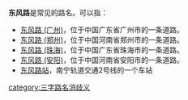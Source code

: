 '''东风路'''是常见的路名。可以指：

* [[东风路_(广州)|东风路 (广州)]]，位于中国广东省广州市的一条道路。
* [[东风路_(郑州)|东风路 (郑州)]]，位于中国河南省郑州市的一条道路。
* [[东风路_(珠海)|东风路 (珠海)]]，位于中国广东省珠海市的一条道路。
* [[东风路_(安阳)|东风路 (安阳)]]，位于中国河南省安阳市的一条道路。
*[[东风路站|东风路站]]，南宁轨道交通2号线的一个车站
{{disambig}}
[[category:三字路名消歧义|category:三字路名消歧义]]